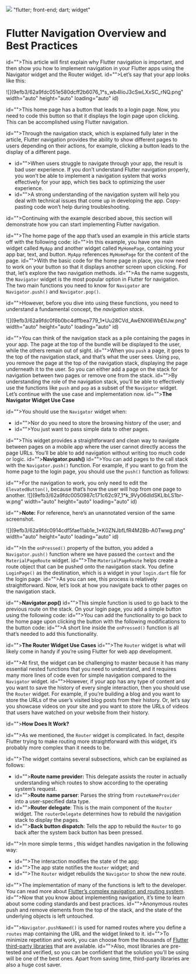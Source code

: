 ![](https://uploads-ssl.webflow.com/6143afec68f555387049efb3/62ed725352cca71229c67d1d_flutter_nav.png)
"flutter; front-end; dart; widget"
# Flutter Navigation Overview and Best Practices
> 

id="">This article will first explain why Flutter navigation is important, and then show you how to implement navigation in your Flutter apps using the Navigator widget and the Router widget.
id="">Let’s say that your app looks like this:

![](9efb3/62a9fdc051e580dcff2b6076_1*s_wb4IioJ3cSwLXxSC_rNQ.png" width="auto" height="auto" loading="auto" id)

id="">This home page has a button that leads to a login page. Now, you need to code this button so that it displays the login page upon clicking. This can be accomplished using Flutter navigation.

id="">Through the navigation stack, which is explained fully later in the article, Flutter navigation provides the ability to show different pages to users depending on their actions, for example, clicking a button leads to the display of a different page.
- id="">When users struggle to navigate through your app, the result is bad user experience. If you don’t understand Flutter navigation properly, you won’t be able to implement a navigation system that works effectively for your app, which ties back to optimizing the user experience.
- id="">A strong understanding of the navigation system will help you deal with technical issues that come up in developing the app. Copy-pasting code won’t help during troubleshooting.

id="">Continuing with the example described above, this section will demonstrate how you can start implementing Flutter navigation.

id="">The home page of the app that’s used an example in this article starts off with the following code:
id="">In this example, you have one main widget called `MyApp` and another widget called `MyHomePage`, containing your app bar, text, and button. `MyApp` references `MyHomePage` for the content of the page.
id="">With the basic code for the home page in place, you now need to work on your button so that it displays another screen upon clicking. For that, let’s explore the two navigation methods.
id="">As the name suggests, the `Navigator` widget is the most popular option in Flutter for navigation. The two main functions you need to know for `Navigator` are `Navigator.push()` and `Navigator.pop()`.

id="">However, before you dive into using these functions, you need to understand a fundamental concept, the <em id="">navigation stack</em>.

![](9efb3/62a9fdc0f6b0bc4dffbea779_1*Uu28CVd_AwENXl6WbEtlJw.png" width="auto" height="auto" loading="auto" id)

id="">You can think of the navigation stack as a pile containing the pages in your app. The page at the top of the bundle will be displayed to the user, while the others remain out of sight.
id="">When you `push` a page, it goes to the top of the navigation stack, and that’s what the user sees. Using `pop`, you remove the page at the top of the navigation stack, displaying the page underneath it to the user. So you can either add a page on the stack for navigation between two pages or remove one from the stack.
id="">By understanding the role of the navigation stack, you’ll be able to effectively use the functions like `push` and `pop` as a subset of the `Navigator` widget. Let’s continue with the use case and implementation now.
id=""><strong id="">The Navigator Widget Use Case</strong>

id="">You should use the `Navigator` widget when:
- id="">Nor do you need to store the browsing history of the user; and
- id="">You just want to pass simple data to other pages.

id="">This widget provides a straightforward and clean way to navigate between pages on a mobile app where the user cannot directly access the page URLs. You’ll be able to add navigation without writing too much code or logic.
id=""><strong id="">Navigator.push()</strong>
id="">You can add pages to the call stack with the `Navigator.push()` function. For example, if you want to go from the home page to the login page, you should use the `push()` function as follows:

id="">For the navigation to work, you only need to edit the `ElevatedButton()`, because that’s how the user will hop from one page to another.
![](9efb3/62a9fdc0050987c171c62c97_1*k_9Vy06dIdSKLlbLS1br-w.png" width="auto" height="auto" loading="auto" id)

id=""><strong id="">Note:</strong> For reference, here’s an unannotated version of the same screenshot.

![](9efb3/62a9fdc0914cdf5fae11ab1e_1*K0ZNJbfLfR4M2Bb-A0Twwg.png" width="auto" height="auto" loading="auto" id)

id="">In the `onPressed()` property of the button, you added a `Navigator.push()` function where we have passed the `context` and the `MaterialPageRoute` widget.
id="">The `MaterialPageRoute` helps create a route object that can be pushed onto the navigation stack. You define `LoginPage()` as the destination, which is a widget in your `login.dart` file for the login page.
id="">As you can see, this process is relatively straightforward. Now, let’s look at how you navigate back to other pages on the navigation stack.

id=""><strong id="">Navigator.pop()</strong>
id="">This simple function is used to go back to the previous route on the stack. On your login page, you add a simple button using the following code:
id="">You can add the functionality to go back to the home page upon clicking the button with the following modifications to the button code:
id="">A short line inside the `onPressed()` function is all that’s needed to add this functionality.

id=""><strong id="">The Router Widget Use Cases</strong>
id="">The `Router` widget is what will likely come in handy if you’re using Flutter for web app development.

id="">At first, the widget can be challenging to master because it has many essential nested functions that you need to understand, and it requires many more lines of code even for simple navigation compared to the `Navigator` widget.
id="">However, if your app has any type of content and you want to save the history of every single interaction, then you should use the `Router` widget. For example, if you’re building a blog and you want to store the URLs of the user’s visited blog posts from their history. Or, let’s say you showcase videos on your site and you want to store the URLs of videos that users have watched on your website from their history.

id=""><strong id="">How Does It Work?</strong>

id="">As we mentioned, the `Router` widget is complicated. In fact, despite Flutter trying to make routing more straightforward with this widget, it’s probably more complex than it needs to be.

id="">The widget contains several subsections, which can be explained as follows:
- id=""><strong id="">Route name provider:</strong> This delegate assists the router in actually understanding which routes to show according to the operating system’s request.
- id=""><strong id="">Route name parser</strong>: Parses the string from `routeNameProvider` into a user-specified data type.
- id=""><strong id="">Router delegate</strong>: This is the main component of the `Router` widget. The `routerDelegate` determines how to rebuild the navigation stack to display the pages.
- id=""><strong id="">Back button dispatch</strong>: Tells the app to rebuild the `Router` to go back after the system back button has been pressed.

id="">In more simple terms , this widget handles navigation in the following way:
- id="">The interaction modifies the state of the app;
- id="">The app state notifies the `Router` widget; and
- id="">The `Router` widget rebuilds the `Navigator` to show the new route.

id="">The implementation of many of the functions is left to the developer. You can read more about <a href="https://medium.com/flutter/learning-flutters-new-navigation-and-routing-system-7c9068155ade" target="_blank">Flutter’s complex navigation and routing system</a>.
id="">Now that you know about implementing navigation, it’s time to learn about some coding standards and best practices.
id="">Anonymous routes push and remove elements from the top of the stack, and the state of the underlying objects is left untouched.

id="">`Navigator.pushNamed()` is used for named routes where you define a `routes` map containing the URL and the widget linked to it.
id="">To minimize repetition and work, you can choose from the thousands of <a href="https://pub.dev" target="_blank">Flutter third-party libraries</a> that are available.
id="">Also, most libraries are pre-tested and verified, so you can be confident that the solution you’ll be using will be one of the best ones. Apart from saving time, third-party libraries are also a huge cost saver.
